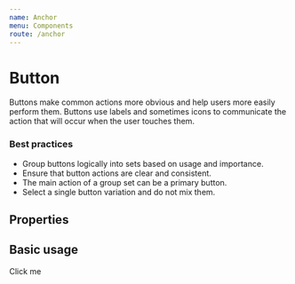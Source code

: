 ```yaml
---
name: Anchor
menu: Components
route: /anchor
---
```



# Button

Buttons make common actions more obvious and help users more easily perform them. Buttons use labels and sometimes icons to communicate the action that will occur when the user touches them.

### Best practices

- Group buttons logically into sets based on usage and importance.
- Ensure that button actions are clear and consistent.
- The main action of a group set can be a primary button.
- Select a single button variation and do not mix them.

## Properties

<Props of={Anchor} />

## Basic usage

<Playground>
  <Anchor>Click me</Anchor>
</Playground>